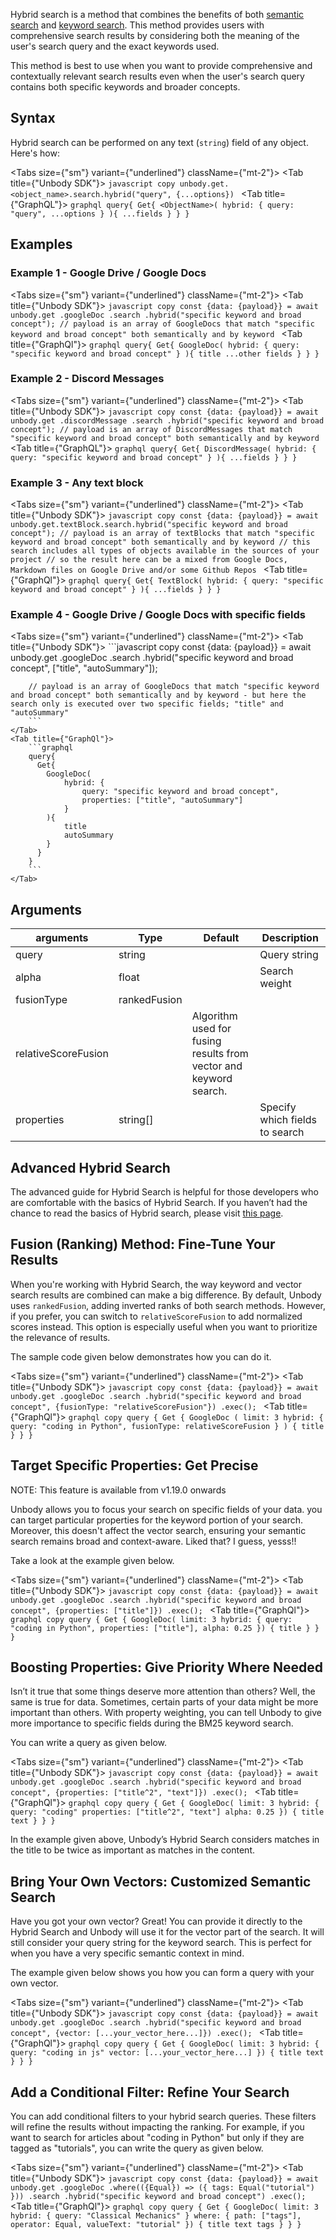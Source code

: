 
Hybrid search is a method that combines the benefits of both [semantic search](/graphql-api/search/semantic-search) and [keyword search](/graphql-api/search/keyword-search). This method provides users with comprehensive search results by considering both the meaning of the user's search query and the exact keywords used.

This method is best to use when you want to provide comprehensive and contextually relevant search results even when the user's search query contains both specific keywords and broader concepts.

## Syntax

Hybrid search can be performed on any text (`string`) field of any object. Here's how:

<Tabs size={"sm"} variant={"underlined"} className={"mt-2"}>
<Tab title={"Unbody SDK"}>
    ```javascript copy
    unbody.get.<object_name>.search.hybrid("query", {...options})
    ```
</Tab>
<Tab title={"GraphQL"}>
    ```graphql
    query{
      Get{
        <ObjectName>(
            hybrid: {
                query: "query",
                ...options
            }
        ){
            ...fields
        }
      }
    }
    ```
</Tab>
</Tabs>

## Examples

### Example 1 - Google Drive / Google Docs

<Tabs size={"sm"} variant={"underlined"} className={"mt-2"}>
<Tab title={"Unbody SDK"}>
    ```javascript copy
    const {data: {payload}} = await unbody.get
        .googleDoc
        .search
        .hybrid("specific keyword and broad concept");
    // payload is an array of GoogleDocs that match "specific keyword and broad concept" both semantically and by keyword
    ```
</Tab>
<Tab title={"GraphQl"}>
    ```graphql
    query{
      Get{
        GoogleDoc(
            hybrid: {
                query: "specific keyword and broad concept"
            }
        ){
            title
            ...other fields
        }
      }
    }
    ```
</Tab>
</Tabs>

### Example 2 - Discord Messages
<Tabs size={"sm"} variant={"underlined"} className={"mt-2"}>
    <Tab title={"Unbody SDK"}>
        ```javascript copy
        const {data: {payload}} = await unbody.get
            .discordMessage
            .search
            .hybrid("specific keyword and broad concept");
        // payload is an array of DiscordMessages that match "specific keyword and broad concept" both semantically and by keyword
        ```
    </Tab>
    <Tab title={"GraphQL"}>
    ```graphql
    query{
      Get{
        DiscordMessage(
            hybrid: {
                query: "specific keyword and broad concept"
            }
        ){
            ...fields
        }
      }
    }
    ```
</Tab>
</Tabs>


### Example 3 - Any text block

<Tabs size={"sm"} variant={"underlined"} className={"mt-2"}>
    <Tab title={"Unbody SDK"}>
        ```javascript copy
        const {data: {payload}} = await unbody.get.textBlock.search.hybrid("specific keyword and broad concept");
        // payload is an array of textBlocks that match "specific keyword and broad concept" both semantically and by keyword
        // this search includes all types of objects available in the sources of your project
        // so the result here can be a mixed from Google Docs, Markdown files on Google Drive and/or some Github Repos
        ```
    </Tab>
    <Tab title={"GraphQl"}>
        ```graphql
        query{
          Get{
            TextBlock(
                hybrid: {
                    query: "specific keyword and broad concept"
                }
            ){
                ...fields
            }
          }
        }
        ```
    </Tab>
</Tabs>

### Example 4 - Google Drive / Google Docs with specific fields
<Tabs size={"sm"} variant={"underlined"} className={"mt-2"}>
    <Tab title={"Unbody SDK"}>
        ```javascript copy
        const {data: {payload}} = await unbody.get
            .googleDoc
            .search
            .hybrid("specific keyword and broad concept", ["title", "autoSummary"]);

        // payload is an array of GoogleDocs that match "specific keyword and broad concept" both semantically and by keyword - but here the search only is executed over two specific fields; "title" and "autoSummary"
        ```
    </Tab>
    <Tab title={"GraphQl"}>
        ```graphql
        query{
          Get{
            GoogleDoc(
                hybrid: {
                    query: "specific keyword and broad concept",
                    properties: ["title", "autoSummary"]
                }
            ){
                title
                autoSummary
            }
          }
        }
        ```
    </Tab>
</Tabs>

## Arguments

| arguments | Type | Default | Description |
| --- | --- | --- | --- |
| query | string |  | Query string |
| alpha | float |  | Search weight |
| fusionType | rankedFusion
relativeScoreFusion |  | Algorithm used for fusing results from vector and keyword search. |
| properties | string[] |  | Specify which fields to search |


## Advanced Hybrid Search

The advanced guide for Hybrid Search is helpful for those developers who are comfortable with the basics of Hybrid Search. If you haven’t had the chance to read the basics of Hybrid search, please visit [this page](/docs/api/search/hybrid-search).

## Fusion (Ranking) Method: Fine-Tune Your Results

When you're working with Hybrid Search, the way keyword and vector search results are combined can make a big difference. By default, Unbody uses `rankedFusion`, adding inverted ranks of both search methods. However, if you prefer, you can switch to `relativeScoreFusion` to add normalized scores instead. This option is especially useful when you want to prioritize the relevance of results.

The sample code given below demonstrates how you can do it.

<Tabs size={"sm"} variant={"underlined"} className={"mt-2"}>
    <Tab title={"Unbody SDK"}>
        ```javascript copy
        const {data: {payload}} = await unbody.get
            .googleDoc
            .search
            .hybrid("specific keyword and broad concept", {fusionType: "relativeScoreFusion"})
            .exec();
        ```
    </Tab>
    <Tab title={"GraphQl"}>
        ```graphql copy
        query {
            Get {
                GoogleDoc (
                    limit: 3
                    hybrid: { query: "coding in Python", fusionType: relativeScoreFusion }
                    ) {
                    title
                }
            }
        }
        ```
    </Tab>
</Tabs>

## Target Specific Properties: Get Precise

<Callout>
    NOTE: This feature is available from v1.19.0 onwards
</Callout>

Unbody allows you to focus your search on specific fields of your data. you can target particular properties for the keyword portion of your search. Moreover, this doesn't affect the vector search, ensuring your semantic search remains broad and context-aware. Liked that? I guess, yesss!!

Take a look at the example given below.

<Tabs size={"sm"} variant={"underlined"} className={"mt-2"}>
    <Tab title={"Unbody SDK"}>
        ```javascript copy
        const {data: {payload}} = await unbody.get
            .googleDoc
            .search
            .hybrid("specific keyword and broad concept", {properties: ["title"]})
            .exec();
        ```
    </Tab>
    <Tab title={"GraphQl"}>
        ```graphql copy
        query {
            Get {
                GoogleDoc(
                    limit: 3
                    hybrid: {
                        query: "coding in Python",
                        properties: ["title"],
                        alpha: 0.25
                    }) {
                        title
                }
            }
        }
        ```
    </Tab>
</Tabs>

## Boosting Properties: Give Priority Where Needed

Isn’t it true that some things deserve more attention than others? Well, the same is true for data. Sometimes, certain parts of your data might be more important than others. With property weighting, you can tell Unbody to give more importance to specific fields during the BM25 keyword search.

You can write a query as given below.

<Tabs size={"sm"} variant={"underlined"} className={"mt-2"}>
    <Tab title={"Unbody SDK"}>
        ```javascript copy
        const {data: {payload}} = await unbody.get
            .googleDoc
            .search
            .hybrid("specific keyword and broad concept", {properties: ["title^2", "text"]})
            .exec();
        ```
    </Tab>
    <Tab title={"GraphQl"}>
        ```graphql copy
        query {
            Get {
                GoogleDoc(
                    limit: 3
                    hybrid: {
                        query: "coding"
                        properties: ["title^2", "text"]
                        alpha: 0.25
                    }) {
                        title
                        text
                    }
                }
            }
        ```
    </Tab>
</Tabs>

In the example given above, Unbody’s Hybrid Search considers matches in the title to be twice as important as matches in the content.

## Bring Your Own Vectors: Customized Semantic Search

Have you got your own vector? Great! You can provide it directly to the Hybrid Search and Unbody will use it for the vector part of the search. It will still consider your query string for the keyword search. This is perfect for when you have a very specific semantic context in mind.

The example given below shows you how you can form a query with your own vector.

<Tabs size={"sm"} variant={"underlined"} className={"mt-2"}>
    <Tab title={"Unbody SDK"}>
        ```javascript copy
        const {data: {payload}} = await unbody.get
            .googleDoc
            .search
            .hybrid("specific keyword and broad concept", {vector: [...your_vector_here...]})
            .exec();
        ```
    </Tab>
    <Tab title={"GraphQl"}>
        ```graphql copy
        query {
            Get {
                GoogleDoc(
                limit: 3
                hybrid: {
                    query: "coding in js"
                    vector: [...your_vector_here...]
                }) {
                    title
                    text
                }
            }
        }
        ```
    </Tab>
</Tabs>

## Add a Conditional Filter: Refine Your Search

You can add conditional filters to your hybrid search queries. These filters will refine the results without impacting the ranking. For example, if you want to search for articles about "coding in Python" but only if they are tagged as "tutorials", you can write the query as given below.

<Tabs size={"sm"} variant={"underlined"} className={"mt-2"}>
    <Tab title={"Unbody SDK"}>
        ```javascript copy
        const {data: {payload}} = await unbody.get
            .googleDoc
            .where(({Equal}) => ({
                tags: Equal("tutorial")
            }))
            .search
            .hybrid("specific keyword and broad concept")
            .exec();
        ```
    </Tab>
    <Tab title={"GraphQl"}>
        ```graphql copy
        query {
            Get {
                GoogleDoc(
                    limit: 3
                    hybrid: {
                        query: "Classical Mechanics"
                    }
                    where: {
                        path: ["tags"],
                        operator: Equal,
                        valueText: "tutorial"
                    }) {
                            title
                            text
                            tags
                    }
            }
        }
        ```
    </Tab>
</Tabs>

